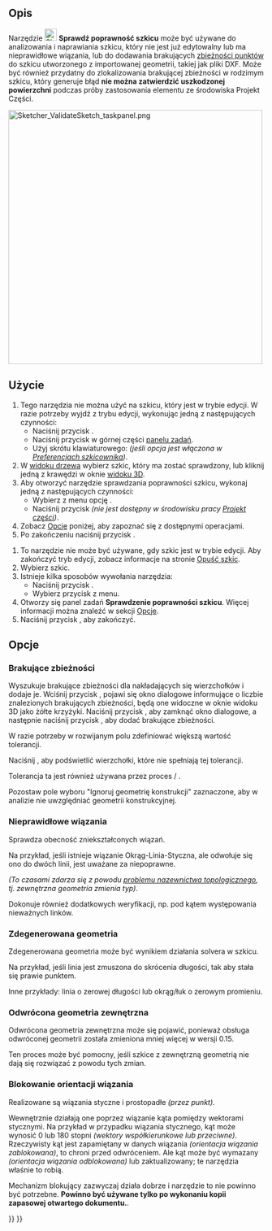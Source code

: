 <languages/>

{{Docnav/pl
|[[Sketcher_ReorientSketch/pl|Zmień orientację szkicu]]
|[[Sketcher_MergeSketches/pl|Połącz szkice]]
|[[Sketcher_Workbench/pl|środowisko pracy Szkicownik]]
|IconL=Sketcher_ReorientSketch.svg
|IconR=Sketcher MergeSketch.svg‎
|IconC=Workbench_Sketcher.svg
}}

{{GuiCommand/pl
|Name=Sketcher ValidateSketch
|Name/pl=Szkicownik: Sprawdź poprawność szkicu
|MenuLocation=Szkic → Sprawdź poprawność szkicu ...
|Workbenches=[[Sketcher_Workbench/pl|Szkicownik]], [[PartDesign_Workbench/pl|Projekt części]]
|SeeAlso=[[Sketcher_ConstrainCoincident/pl|Szkicownik: Wiązanie zbieżności punktów]]
}}

<span id="Description"></span>
==Opis==

Narzędzie [[Image:Sketcher_ValidateSketch.svg|24px]] '''Sprawdź poprawność szkicu''' może być używane do analizowania i naprawiania szkicu, który nie jest już edytowalny lub ma nieprawidłowe wiązania, lub do dodawania brakujących [[Sketcher_ConstrainCoincident/pl|zbieżności punktów]] do szkicu utworzonego z importowanej geometrii, takiej jak pliki DXF. Może być również przydatny do zlokalizowania brakującej zbieżności w rodzimym szkicu, który generuje błąd '''nie można zatwierdzić uszkodzonej powierzchni''' podczas próby zastosowania elementu ze środowiska Projekt Części.

[[File:Sketcher_ValidateSketch_taskpanel.png|x500px]]
{{Caption|Panel zadań sprawdzania poprawności w środowisku pracy Szkicownik}}

<span id="Usage"></span>
==Użycie==

# Tego narzędzia nie można użyć na szkicu, który jest w trybie edycji. W razie potrzeby wyjdź z trybu edycji, wykonując jedną z następujących czynności:
#* Naciśnij przycisk {{Button|[[File:Sketcher_LeaveSketch.svg|16px]] [[Sketcher_LeaveSketch/pl|Opuść szkic]]}}.
#* Naciśnij przycisk {{Button|Zamknij}} w górnej części [[Task_panel/pl|panelu zadań]].
#* Użyj skrótu klawiaturowego: {{KEY|Esc}} ''(jeśli opcja jest włączona w [[Sketcher_Preferences/pl#Informacje_og.C3.B3lne|Preferencjach szkicownika]])''.
# W [[Tree_view/pl|widoku drzewa]] wybierz szkic, który ma zostać sprawdzony, lub kliknij jedną z krawędzi w oknie [[3D_view/pl|widoku 3D]].
# Aby otworzyć narzędzie sprawdzania poprawności szkicu, wykonaj jedną z następujących czynności:
#* Wybierz z menu opcję {{MenuCommand|Sketch → Validate sketch...}}.
#* Naciśnij przycisk {{Button|[[File:Sketcher_ValidateSketch.svg|16px]]. [[Sketcher_ValidateSketch/pl|Sprawdź poprawność szkicu]]}} ''(nie jest dostępny w środowisku pracy [[PartDesign_Workbench/pl|Projekt części]])''.
# Zobacz [[#Opcje|Opcje]] poniżej, aby zapoznać się z dostępnymi operacjami.
# Po zakończeniu naciśnij przycisk {{Button|Zamknij}}.




# To narzędzie nie może być używane, gdy szkic jest w trybie edycji. Aby zakończyć tryb edycji, zobacz informacje na stronie [[Sketcher_LeaveSketch/pl|Opuść szkic]].
# Wybierz szkic.
# Istnieje kilka sposobów wywołania narzędzia:
#* Naciśnij przycisk {{Button|[[Image:Sketcher_ValidateSketch.svg|16px]] '''Sprawdź poprawność szkicu'''}}.
#* Wybierz przycisk {{MenuCommand|Szkic → [[Image:Sketcher_ValidateSketch.svg|16px]] Sprawdź poprawność szkicu ...}} z menu.
# Otworzy się panel zadań '''Sprawdzenie poprawności szkicu'''. Więcej informacji można znaleźć w sekcji [[#Opcje|Opcje]].
# Naciśnij przycisk {{Button|Zamknij}}, aby zakończyć.

<span id="Options"></span>
==Opcje==

<span id="Missing_coincidences"></span>
===Brakujące zbieżności===

Wyszukuje brakujące zbieżności dla nakładających się wierzchołków i dodaje je. Wciśnij przycisk {{Button|Znajdź}}, pojawi się okno dialogowe informujące o liczbie znalezionych brakujących zbieżności, będą one widoczne w oknie widoku 3D jako żółte krzyżyki. Naciśnij przycisk {{Button|OK}}, aby zamknąć okno dialogowe, a następnie naciśnij przycisk {{Button|Napraw}}, aby dodać brakujące zbieżności.

W razie potrzeby w rozwijanym polu zdefiniować większą wartość tolerancji.

Naciśnij {{Button|Podświetl otwarte wierzchołki}}, aby podświetlić wierzchołki, które nie spełniają tej tolerancji.

Tolerancja ta jest również używana przez proces {{Button|Znajdź}} / {{Button|Napraw}}.

Pozostaw pole wyboru "Ignoruj geometrię konstrukcji" zaznaczone, aby w analizie nie uwzględniać geometrii konstrukcyjnej.

<span id="Invalid_constraints"></span>
===Nieprawidłowe wiązania===

Sprawdza obecność zniekształconych wiązań.

Na przykład, jeśli istnieje wiązanie Okrąg-Linia-Styczna, ale odwołuje się ono do dwóch linii, jest uważane za niepoprawne.

''(To czasami zdarza się z powodu [[Topological_naming_problem/pl|problemu nazewnictwa topologicznego]], tj. zewnętrzna geometria zmienia typ)''.

Dokonuje również dodatkowych weryfikacji, np. pod kątem występowania nieważnych linków.

<span id="Degenerated_geometry"></span>
===Zdegenerowana geometria===

Zdegenerowana geometria może być wynikiem działania solvera w szkicu.

Na przykład, jeśli linia jest zmuszona do skrócenia długości, tak aby stała się prawie punktem.

Inne przykłady: linia o zerowej długości lub okrąg/łuk o zerowym promieniu.

<span id="Reversed_external_geometry"></span>
===Odwrócona geometria zewnętrzna===

Odwrócona geometria zewnętrzna może się pojawić, ponieważ obsługa odwróconej geometrii została zmieniona mniej więcej w wersji 0.15.

Ten proces może być pomocny, jeśli szkice z zewnętrzną geometrią nie dają się rozwiązać z powodu tych zmian.

<span id="Constraint_orientation_locking"></span>
===Blokowanie orientacji wiązania===

Realizowane są wiązania styczne i prostopadłe ''(przez punkt)''.

Wewnętrznie działają one poprzez wiązanie kąta pomiędzy wektorami stycznymi. Na przykład w przypadku wiązania stycznego, kąt może wynosić 0 lub 180 stopni ''(wektory współkierunkowe lub przeciwne)''. Rzeczywisty kąt jest zapamiętany w danych wiązania ''(orientacja wiązania zablokowana)'', to chroni przed odwróceniem. Ale kąt może być wymazany ''(orientacja wiązania odblokowana)'' lub zaktualizowany; te narzędzia właśnie to robią. 

Mechanizm blokujący zazwyczaj działa dobrze i narzędzie to nie powinno być potrzebne. '''Powinno być używane tylko po wykonaniu kopii zapasowej otwartego dokumentu.'''.


{{Docnav/pl
|[[Sketcher_ReorientSketch/pl|Zmień orientację szkicu]]
|[[Sketcher_MergeSketches/pl|Połącz szkice]]
|[[Sketcher_Workbench/pl|środowisko pracy Szkicownik]]
|IconL=Sketcher_ReorientSketch.svg
|IconR=Sketcher MergeSketch.svg‎
|IconC=Workbench_Sketcher.svg
}}

{{Sketcher Tools navi{{#translation:}}}}
{{Userdocnavi{{#translation:}}}}
{{clear}}